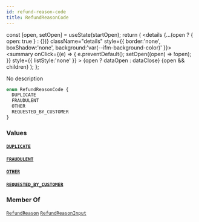 ```yaml
---
id: refund-reason-code
title: RefundReasonCode
---
```









  const [open, setOpen] = useState(startOpen);
  return (
    <details {...(open ? { open: true } : {})} className="details" style={{ border:'none', boxShadow:'none', background:'var(--ifm-background-color)' }}>
      <summary
        onClick={(e) => {
          e.preventDefault();
          setOpen((open) => !open);
        }}
        style={{ listStyle:'none' }}
      >
      {open ? dataOpen : dataClose}
      </summary>
      {open && children}
    </details>
  );
};








No description


```graphql
enum RefundReasonCode {
  DUPLICATE
  FRAUDULENT
  OTHER
  REQUESTED_BY_CUSTOMER
}
```




### Values

#### [`DUPLICATE`](#)  
> 
> 
> 
> 

#### [`FRAUDULENT`](#)  
> 
> 
> 
> 

#### [`OTHER`](#)  
> 
> 
> 
> 

#### [`REQUESTED_BY_CUSTOMER`](#)  
> 
> 
> 
> 



### Member Of

[`RefundReason`](/docs/api/types/objects/refund-reason)  <Badge class="badge badge--secondary" text="object"/><Bullet />[`RefundReasonInput`](/docs/api/types/inputs/refund-reason-input)  <Badge class="badge badge--secondary" text="input"/>

